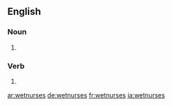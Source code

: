 ==English==

===Noun===
{{head|en|noun plural form}}

# {{plural of|wetnurse|lang=en}}

===Verb===
{{head|en|verb form}}

# {{en-third-person singular of|wetnurse}}

[[ar:wetnurses]]
[[de:wetnurses]]
[[fr:wetnurses]]
[[ja:wetnurses]]